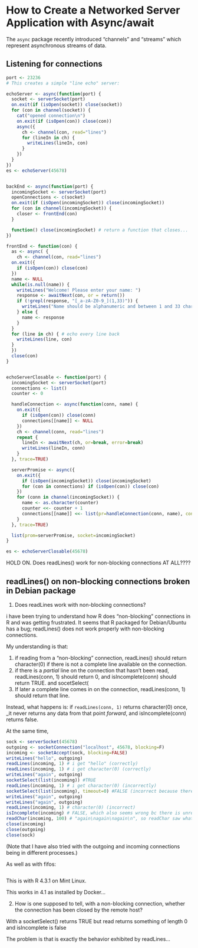 # How to Create a Networked Server Application with Async/await

The `async` package recently introduced "channels" and "streams" which represent asynchronous streams of data.

## Listening for connections

```R

port <- 23236
# This creates a simple "line echo" server:

echoServer <- async(function(port) {
  socket <- serverSocket(port)
  on.exit(if (isOpen(socket)) close(socket))
  for (con in channel(socket)) {
    cat("opened connection\n")
    on.exit(if (isOpen(con)) close(con))
    async({
      ch <- channel(con, read="lines")
      for (lineIn in ch) {
        writeLines(lineIn, con)
      }
    })
  }
})
es <- echoServer(45678)


backEnd <- async(function(port) {
  incomingSocket <- serverSocket(port)
  openConnections <- c(socket)
  on.exit(if (isOpen(incomingSocket)) close(incomingSocket))
  for (con in channel(incomingSocket)) {
    closer <- frontEnd(con)
  }

  function() close(incomingSocket) # return a function that closes...
})

frontEnd <- function(con) {
  as <- async( {
    ch <- channel(con, read="lines")
  on.exit({
    if (isOpen(con)) close(con)
  })
  name <- NULL
  while(is.null(name)) {
    writeLines("Welcome! Please enter your name: ")
    response <- awaitNext(con, or = return())
    if (!grepl(response, "[_a-zA-Z0-9_](1,33)")) {
      writeLines("Name should be alphanumeric and between 1 and 33 characters")
    } else {
      name <- response
    }
  }
  for (line in ch) { # echo every line back
    writeLines(line, con)
  }
  })
  close(con)
}


echoServerClosable <- function(port) {
  incomingSocket <- serverSocket(port)
  connections <- list()
  counter <- 0

  handleConnection <- async(function(conn, name) {
    on.exit({
      if (isOpen(con)) close(conn)
      connections[[name]] <- NULL
    })
    ch <- channel(conn, read="lines")
    repeat {
      lineIn <- awaitNext(ch, or=break, error=break)
      writeLines(lineIn, conn)
    }
  }, trace=TRUE)

  serverPromise <- async({
    on.exit({
      if (isOpen(incomingSocket)) close(incomingSocket)
      for (con in connections) if (isOpen(con)) close(con)
    })
    for (conn in channel(incomingSocket)) {
      name <- as.character(counter)
      counter <<- counter + 1
      connections[[name]] <<- list(pr=handleConnection(conn, name), conn=conn)
    }
  }, trace=TRUE)

  list(prom=serverPromise, socket=incomingSocket)
}

es <- echoServerClosable(45678)
```


HOLD ON. Does readLines() work for non-blocking connections AT ALL????


## readLines() on non-blocking connections broken in Debian package

1. Does readLines work with non-blocking connections?

i have been trying to understand how R does  "non-blocking" connections in R and was getting frustrated. It seems that R packaged for Debian/Ubuntu has a bug; readLines() does not work properly with non-blocking connections.

My understanding is that:

 1. if reading from a "non-blocking" connection, readLines() should
    return character(0) if there is not a complete line available on
    the connection.
 2. if there is a _partial_ line on the connection that hasn't been read, readLines(conn, 1)
    should return 0, and isIncomplete(conn) should return TRUE. and socetSelect(
 3. If later a complete line comes in on the connection,
    readLines(conn, 1) should return that line.

Instead, what happens is: if `readLines(conn, 1)` returns character(0) once, _it never returns any data from that point _forward_, and isIncomplete(conn) returns false.

At the same time, 

```R
sock <- serverSocket(45678)
outgoing <- socketConnection("localhost", 45678, blocking=F)
incoming <- socketAccept(sock, blocking=FALSE)
writeLines("hello", outgoing)
readLines(incoming, 1) # i get "hello" (correctly)
readLines(incoming, 1) # i get character(0) (correctly)
writeLines("again", outgoing)
socketSelect(list(incoming)) #TRUE
readLines(incoming, 1) # i get character(0) (incorrectly)
socketSelect(list(incoming), timeout=0) #FALSE (incorrect because there is unread data?)
writeLines("again", outgoing)
writeLines("again", outgoing)
readLines(incoming, 1) # character(0) (incorrect)
isIncomplete(incoming) # FALSE, which also seems wrong bc there is unread data
readChar(incoming, 100) # "again\nagain\nagain\n", so readChar saw what readLines() did not
close(incoming)
close(outgoing)
close(sock)
```

(Note that I have also tried with the outgoing and incoming connections being in different processes.)

As well as with fifos:

```R

```

This is with R 4.3.1 on Mint Linux. 

This works in  4.1 as installed by Docker...

2. How is one supposed to tell, with a non-blocking connection, whether the connection has been closed by the remote host?

With a socketSelect() returns TRUE but read returns something of length 0 and isIncomplete is false

The problem is that is exactly the behavior exhibited by readLines...
